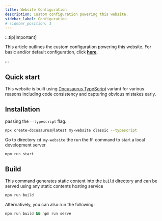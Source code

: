 ```yaml
---
title: Website Configuration
description: Custom configuration powering this website.
sidebar_label: Configuration
# sidebar_position: 1
---
```




:::tip[Important]

This article outlines the custom configuration powering this website. For basic and/or default configuration, click [**here**](./docusaurus-quickstart).

:::

## Quick start



This website is built using [Docusaurus TypeScript](https://docusaurus.io/docs/typescript-support#initialization) variant for various reasons including code consistency and capturing obvious mistakes early.


## Installation


passing the ```--typescript``` flag.

```bash
npx create-docusaurus@latest my-website classic --typescript
```


Go to directory ``cd my-website`` the run the ff. command to start a local development server

```bash npm2yarn
npm run start
```

## Build


This command generates static content into the `build` directory and can be served using any static contents hosting service

```bash npm2yarn
npm run build
```

Alternatively, you can also run the following:

```sh npm2yarn
npm run build && npm run serve
```